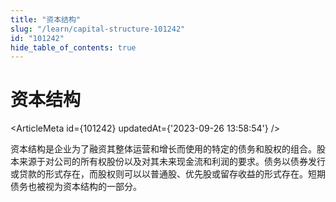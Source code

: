 ```yaml
---
title: "资本结构"
slug: "/learn/capital-structure-101242"
id: "101242"
hide_table_of_contents: true
---
```



# 资本结构

<ArticleMeta id={101242} updatedAt={'2023-09-26 13:58:54'} />
<div className='border-solid border-b border-t-0 my-4 border-[var(--ifm-color-gray-300)]' />

资本结构是企业为了融资其整体运营和增长而使用的特定的债务和股权的组合。股本来源于对公司的所有权股份以及对其未来现金流和利润的要求。债务以债券发行或贷款的形式存在，而股权则可以以普通股、优先股或留存收益的形式存在。短期债务也被视为资本结构的一部分。
